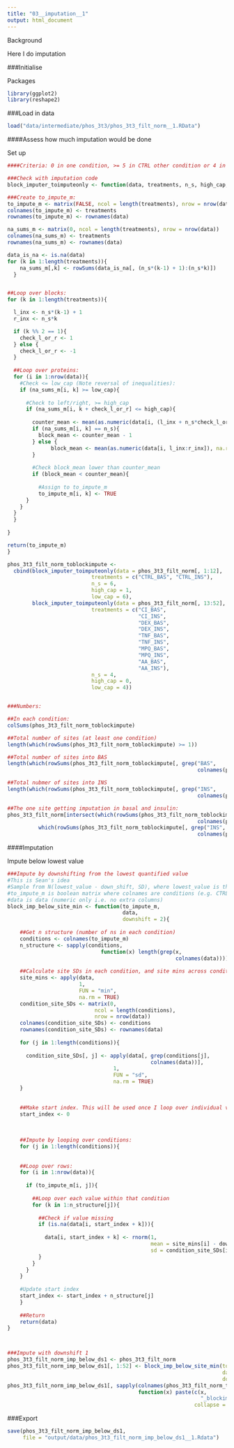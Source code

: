 ---
title: "03__imputation__1"
output: html_document
---



Background

Here I do imputation



###Initialise

Packages
```{r}
library(ggplot2)
library(reshape2)
```


###Load in data
```{r}
load("data/intermediate/phos_3t3/phos_3t3_filt_norm__1.RData")
```


####Assess how much imputation would be done

Set up
```{r}
####Criteria: 0 in one condition, >= 5 in CTRL other condition or 4 in model other condition

###Check with imputation code
block_imputer_toimputeonly <- function(data, treatments, n_s, high_cap, low_cap){

###Create to_impute_m:
to_impute_m <- matrix(FALSE, ncol = length(treatments), nrow = nrow(data))
colnames(to_impute_m) <- treatments
rownames(to_impute_m) <- rownames(data)

na_sums_m <- matrix(0, ncol = length(treatments), nrow = nrow(data))
colnames(na_sums_m) <- treatments
rownames(na_sums_m) <- rownames(data)

data_is_na <- is.na(data)
for (k in 1:length(treatments)){
    na_sums_m[,k] <- rowSums(data_is_na[, (n_s*(k-1) + 1):(n_s*k)])
  }


##Loop over blocks:
for (k in 1:length(treatments)){

  l_inx <- n_s*(k-1) + 1
  r_inx <- n_s*k

  if (k %% 2 == 1){
    check_l_or_r <- 1
  } else {
    check_l_or_r <- -1
  }
  
  ##Loop over proteins:
  for (i in 1:nrow(data)){
    #Check <= low_cap (Note reversal of inequalities):
    if (na_sums_m[i, k] >= low_cap){
      
      #Check to left/right, >= high_cap
      if (na_sums_m[i, k + check_l_or_r] <= high_cap){
      
        counter_mean <- mean(as.numeric(data[i, (l_inx + n_s*check_l_or_r):(r_inx + n_s*check_l_or_r)]), na.rm = TRUE)
        if (na_sums_m[i, k] == n_s){
          block_mean <- counter_mean - 1
        } else {
              block_mean <- mean(as.numeric(data[i, l_inx:r_inx]), na.rm = TRUE)
        }
       
        #Check block_mean lower than counter_mean
        if (block_mean < counter_mean){
          
          #Assign to to_impute_m
          to_impute_m[i, k] <- TRUE
      }
    } 
  }
  }
  
}

return(to_impute_m)
}

phos_3t3_filt_norm_toblockimpute <- 
  cbind(block_imputer_toimputeonly(data = phos_3t3_filt_norm[, 1:12], 
                           treatments = c("CTRL_BAS", "CTRL_INS"), 
                           n_s = 6, 
                           high_cap = 1, 
                           low_cap = 6),
        block_imputer_toimputeonly(data = phos_3t3_filt_norm[, 13:52], 
                           treatments = c("CI_BAS", 
                                          "CI_INS",
                                          "DEX_BAS", 
                                          "DEX_INS",
                                          "TNF_BAS", 
                                          "TNF_INS",
                                          "MPQ_BAS", 
                                          "MPQ_INS",
                                          "AA_BAS", 
                                          "AA_INS"), 
                           n_s = 4, 
                           high_cap = 0, 
                           low_cap = 4))


###Numbers:

##In each condition:
colSums(phos_3t3_filt_norm_toblockimpute)

##Total number of sites (at least one condition)
length(which(rowSums(phos_3t3_filt_norm_toblockimpute) >= 1))

##Total number of sites into BAS
length(which(rowSums(phos_3t3_filt_norm_toblockimpute[, grep("BAS",
                                                             colnames(phos_3t3_filt_norm_toblockimpute))]) >= 1))

##Total nubmer of sites into INS
length(which(rowSums(phos_3t3_filt_norm_toblockimpute[, grep("INS",
                                                             colnames(phos_3t3_filt_norm_toblockimpute))]) >= 1))

##The one site getting imputation in basal and insulin:
phos_3t3_filt_norm[intersect(which(rowSums(phos_3t3_filt_norm_toblockimpute[, grep("BAS",
                                                             colnames(phos_3t3_filt_norm_toblockimpute))]) >= 1),
          which(rowSums(phos_3t3_filt_norm_toblockimpute[, grep("INS",
                                                             colnames(phos_3t3_filt_norm_toblockimpute))]) >= 1)),]
```


####Imputation


Impute below lowest value
```{r}
###Impute by downshifting from the lowest quantified value
#This is Sean's idea
#Sample from N(lowest_value - down_shift, SD), where lowest_value is the lowest value for the whole ppeptide, and SD is the SD of that ppeptide in the quantified group. E.g. if I am to impute into CTRL_BAS, I take the SD of CTRL_INS for that pppeptide
#to_impute_m is boolean matrix where colnames are conditions (e.g. CTRL_BAS, CTRL_INS), and TRUE indicates that a conditon needs to be imputed into
#data is data (numeric only i.e. no extra columns)
block_imp_below_site_min <- function(to_impute_m,
                                     data,
                                     downshift = 2){
    
    ##Get n structure (number of ns in each condition)
    conditions <- colnames(to_impute_m)
    n_structure <- sapply(conditions,
                              function(x) length(grep(x,
                                                      colnames(data))))
    
    ##Calculate site SDs in each condition, and site mins across conditions
    site_mins <- apply(data,
                       1,
                       FUN = "min",
                       na.rm = TRUE)
    condition_site_SDs <- matrix(0,
                            ncol = length(conditions),
                            nrow = nrow(data))
    colnames(condition_site_SDs) <- conditions
    rownames(condition_site_SDs) <- rownames(data)
    
    for (j in 1:length(conditions)){
      
      condition_site_SDs[, j] <- apply(data[, grep(conditions[j],
                                              colnames(data))],
                                  1,
                                  FUN = "sd",
                                  na.rm = TRUE)
    }
    
    
    ##Make start index. This will be used once I loop over individual values
    start_index <- 0
    
    
    
    ##Impute by looping over conditions:
    for (j in 1:length(conditions)){
    
    
    ##Loop over rows:
    for (i in 1:nrow(data)){
      
      if (to_impute_m[i, j]){
        
        ##Loop over each value within that condition
        for (k in 1:n_structure[j]){
          
          ##Check if value missing
          if (is.na(data[i, start_index + k])){
            
            data[i, start_index + k] <- rnorm(1, 
                                              mean = site_mins[i] - downshift,
                                              sd = condition_site_SDs[i, j + (-1)^(1 + j %% 2)])
          }
        }
      }
    }
    
    #Update start index
    start_index <- start_index + n_structure[j]
    }
    
    ##Return
    return(data)
}



###Impute with downshift 1 
phos_3t3_filt_norm_imp_below_ds1 <- phos_3t3_filt_norm
phos_3t3_filt_norm_imp_below_ds1[, 1:52] <- block_imp_below_site_min(to_impute_m = phos_3t3_filt_norm_toblockimpute,
                                                                     data = phos_3t3_filt_norm[, 1:52],
                                                                     downshift = 1)
phos_3t3_filt_norm_imp_below_ds1[, sapply(colnames(phos_3t3_filt_norm_toblockimpute),
                                          function(x) paste(c(x, 
                                                              "_blockimp"),
                                                            collapse = ""))] <- phos_3t3_filt_norm_toblockimpute
```



###Export
```{r}
save(phos_3t3_filt_norm_imp_below_ds1,
     file = "output/data/phos_3t3_filt_norm_imp_below_ds1__1.Rdata")
```
















